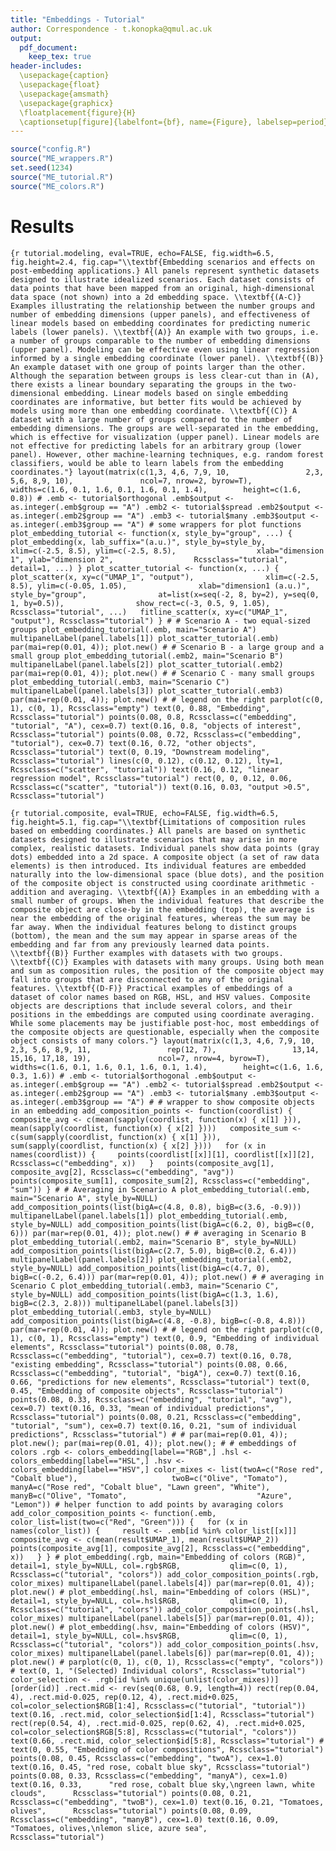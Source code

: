```yaml
---
title: "Embeddings - Tutorial"
author: Correspondence - t.konopka@qmul.ac.uk
output:
  pdf_document:
    keep_tex: true
header-includes:
  \usepackage{caption}
  \usepackage{float}
  \usepackage{amsmath}
  \usepackage{graphicx}
  \floatplacement{figure}{H}
  \captionsetup[figure]{labelfont={bf}, name={Figure}, labelsep=period}
---
```


\renewcommand{\thefigure}{S\arabic{figure}}
\setcounter{figure}{0}

```r
source("config.R")
source("ME_wrappers.R")
set.seed(1234)
source("ME_tutorial.R")
source("ME_colors.R")
```


# Results

```{r tutorial.modeling, eval=TRUE, echo=FALSE, fig.width=6.5, fig.height=2.4, fig.cap="\\textbf{Embedding scenarios and effects on post-embedding applications.} All panels represent synthetic datasets designed to illustrate idealized scenarios. Each dataset consists of data points that have been mapped from an original, high-dimensional data space (not shown) into a 2d embedding space. \\textbf{(A-C)} Examples illustrating the relationship between the number groups and number of embedding dimensions (upper panels), and effectiveness of linear models based on embedding coordinates for predicting numeric labels (lower panels). \\textbf{(A)} An example with two groups, i.e. a number of groups comparable to the number of embedding dimensions (upper panel). Modeling can be effective even using linear regression informed by a single embedding coordinate (lower panel). \\textbf{(B)} An example dataset with one group of points larger than the other. Although the separation between groups is less clear-cut than in (A), there exists a linear boundary separating the groups in the two-dimensional embedding. Linear models based on single embedding coordinates are informative, but better fits would be achieved by models using more than one embedding coordinate. \\textbf{(C)} A dataset with a large number of groups compared to the number of embedding dimensions. The groups are well-separated in the embedding, which is effective for visualization (upper panel). Linear models are not effective for predicting labels for an arbitrary group (lower panel). However, other machine-learning techniques, e.g. random forest classifiers, would be able to learn labels from the embedding coordinates."}
layout(matrix(c(1,3, 4,6, 7,9, 10,
                2,3, 5,6, 8,9, 10),
              ncol=7, nrow=2, byrow=T),
       widths=c(1.6, 0.1, 1.6, 0.1, 1.6, 0.1, 1.4),
       height=c(1.6, 0.8))
#
.emb <- tutorial$orthogonal
.emb$output <- as.integer(.emb$group == "A")
.emb2 <- tutorial$spread
.emb2$output <- as.integer(.emb2$group == "A")
.emb3 <- tutorial$many
.emb3$output <- as.integer(.emb3$group == "A")
# some wrappers for plot functions
plot_embedding_tutorial <- function(x, style_by="group", ...) {
  plot_embedding(x, lab_suffix="(a.u.)", style_by=style_by,
                 xlim=c(-2.5, 8.5), ylim=c(-2.5, 8.5),
                 xlab="dimension 1", ylab="dimension 2",
                 Rcssclass="tutorial", detail=1, ...)
}
plot_scatter_tutorial <- function(x, ...) {
  plot_scatter(x, xy=c("UMAP_1", "output"),
               xlim=c(-2.5, 8.5), ylim=c(-0.05, 1.05),
               xlab="dimension1 (a.u.)",
               style_by="group",
               at=list(x=seq(-2, 8, by=2), y=seq(0, 1, by=0.5)),
               show_rect=c(-3, 0.5, 9, 1.05),
               Rcssclass="tutorial", ...)
  fitline_scatter(x, xy=c("UMAP_1", "output"), Rcssclass="tutorial")
}
#
# Scenario A - two equal-sized groups
plot_embedding_tutorial(.emb, main="Scenario A")
multipanelLabel(panel.labels[1])
plot_scatter_tutorial(.emb)
par(mai=rep(0.01, 4)); plot.new()
#
# Scenario B - a large group and a small group
plot_embedding_tutorial(.emb2, main="Scenario B")
multipanelLabel(panel.labels[2])
plot_scatter_tutorial(.emb2)
par(mai=rep(0.01, 4)); plot.new()
#
# Scenario C - many small groups
plot_embedding_tutorial(.emb3, main="Scenario C")
multipanelLabel(panel.labels[3])
plot_scatter_tutorial(.emb3)
par(mai=rep(0.01, 4)); plot.new()
#
# legend on the right
parplot(c(0, 1), c(0, 1), Rcssclass="empty")
text(0, 0.88, "Embedding", Rcssclass="tutorial")
points(0.08, 0.8, Rcssclass=c("embedding", "tutorial", "A"), cex=0.7)
text(0.16, 0.8, "objects of interest", Rcssclass="tutorial")
points(0.08, 0.72, Rcssclass=c("embedding", "tutorial"), cex=0.7)
text(0.16, 0.72, "other objects", Rcssclass="tutorial")
text(0, 0.19, "Downstream modeling", Rcssclass="tutorial")
lines(c(0, 0.12), c(0.12, 0.12), lty=1, Rcssclass=c("scatter", "tutorial"))
text(0.16, 0.12, "linear regression model", Rcssclass="tutorial")
rect(0, 0, 0.12, 0.06, Rcssclass=c("scatter", "tutorial"))
text(0.16, 0.03, "output >0.5", Rcssclass="tutorial")
```


```{r tutorial.composite, eval=TRUE, echo=FALSE, fig.width=6.5, fig.height=5.1, fig.cap="\\textbf{Limitations of composition rules based on embedding coordinates.} All panels are based on synthetic datasets designed to illustrate scenarios that may arise in more complex, realistic datasets. Individual panels show data points (gray dots) embedded into a 2d space. A composite object (a set of raw data elements) is then introduced. Its individual features are embedded naturally into the low-dimensional space (blue dots), and the position of the composite object is constructed using coordinate arithmetic - addition and averaging. \\textbf{(A)} Examples in an embedding with a small number of groups. When the individual features that describe the composite object are close-by in the embedding (top), the average is near the embedding of the original features, whereas the sum may be far away. When the individual features belong to distinct groups (bottom), the mean and the sum may appear in sparse areas of the embedding and far from any previously learned data points. \\textbf{(B)} Further examples with datasets with two groups. \\textbf{(C)} Examples with datasets with many groups. Using both mean and sum as composition rules, the position of the composite object may fall into groups that are disconnected to any of the original features. \\textbf{(D-F)} Practical examples of embeddings of a dataset of color names based on RGB, HSL, and HSV values. Composite objects are descriptions that include several colors, and their positions in the embeddings are computed using coordinate averaging. While some placements may be justifiable post-hoc, most embeddings of the composite objects are questionable, especially when the composite object consists of many colors."}
layout(matrix(c(1,3, 4,6, 7,9, 10,
                2,3, 5,6, 8,9, 11,
                rep(12, 7),
                13,14, 15,16, 17,18, 19),
              ncol=7, nrow=4, byrow=T),
       widths=c(1.6, 0.1, 1.6, 0.1, 1.6, 0.1, 1.4),
       height=c(1.6, 1.6, 0.3, 1.6))
#
.emb <- tutorial$orthogonal
.emb$output <- as.integer(.emb$group == "A")
.emb2 <- tutorial$spread
.emb2$output <- as.integer(.emb2$group == "A")
.emb3 <- tutorial$many
.emb3$output <- as.integer(.emb3$group == "A")
#
# wrapper to show composite objects in an embedding
add_composition_points <- function(coordlist) {
  composite_avg <- c(mean(sapply(coordlist, function(x) { x[1] })),
                     mean(sapply(coordlist, function(x) { x[2] })))
  composite_sum <- c(sum(sapply(coordlist, function(x) { x[1] })),
                     sum(sapply(coordlist, function(x) { x[2] })))
  for (x in names(coordlist)) {
    points(coordlist[[x]][1], coordlist[[x]][2], Rcssclass=c("embedding", x))
  }
  points(composite_avg[1], composite_avg[2], Rcssclass=c("embedding", "avg"))
  points(composite_sum[1], composite_sum[2], Rcssclass=c("embedding", "sum"))
}
#
# Averaging in Scenario A
plot_embedding_tutorial(.emb, main="Scenario A", style_by=NULL)
add_composition_points(list(bigA=c(4.8, 0.8), bigB=c(3.6, -0.9)))
multipanelLabel(panel.labels[1])
plot_embedding_tutorial(.emb, style_by=NULL)
add_composition_points(list(bigA=c(6.2, 0), bigB=c(0, 6)))
par(mar=rep(0.01, 4)); plot.new()
#
# averaging in Scenario B
plot_embedding_tutorial(.emb2, main="Scenario B", style_by=NULL)
add_composition_points(list(bigA=c(2.7, 5.0), bigB=c(0.2, 6.4)))
multipanelLabel(panel.labels[2])
plot_embedding_tutorial(.emb2, style_by=NULL)
add_composition_points(list(bigA=c(4.7, 0), bigB=c(-0.2, 6.4)))
par(mar=rep(0.01, 4)); plot.new()
#
# averaging in Scenario C
plot_embedding_tutorial(.emb3, main="Scenario C", style_by=NULL)
add_composition_points(list(bigA=c(1.3, 1.6), bigB=c(2.3, 2.8)))
multipanelLabel(panel.labels[3])
plot_embedding_tutorial(.emb3, style_by=NULL)
add_composition_points(list(bigA=c(4.8, -0.8), bigB=c(-0.8, 4.8)))
par(mar=rep(0.01, 4)); plot.new()
#
# legend on the right
parplot(c(0, 1), c(0, 1), Rcssclass="empty")
text(0, 0.9, "Embedding of individual elements", Rcssclass="tutorial")
points(0.08, 0.78, Rcssclass=c("embedding", "tutorial"), cex=0.7)
text(0.16, 0.78, "existing embedding", Rcssclass="tutorial")
points(0.08, 0.66, Rcssclass=c("embedding", "tutorial", "bigA"), cex=0.7)
text(0.16, 0.66, "predictions for new elements", Rcssclass="tutorial")
text(0, 0.45, "Embedding of composite objects", Rcssclass="tutorial")
points(0.08, 0.33, Rcssclass=c("embedding", "tutorial", "avg"), cex=0.7)
text(0.16, 0.33, "mean of individual predictions", Rcssclass="tutorial")
points(0.08, 0.21, Rcssclass=c("embedding", "tutorial", "sum"), cex=0.7)
text(0.16, 0.21, "sum of individual predictions", Rcssclass="tutorial")
#
#
par(mai=rep(0.01, 4)); plot.new();
par(mai=rep(0.01, 4)); plot.new();
#
# embeddings of colors
.rgb <- colors_embedding[label=="RGB",]
.hsl <- colors_embedding[label=="HSL",]
.hsv <- colors_embedding[label=="HSV",]
color_mixes <- list(twoA=c("Rose red", "Cobalt blue"),
                    twoB=c("Olive", "Tomato"),
                    manyA=c("Rose red", "Cobalt blue", "Lawn green", "White"),
                    manyB=c("Olive", "Tomato",
                            "Azure", "Lemon"))
# helper function to add points by avaraging colors
add_color_composition_points <- function(.emb,
                                         color_list=list(two=c("Red", "Green"))) {
  for (x in names(color_list)) {
    result <- .emb[id %in% color_list[[x]]]
    composite_avg <- c(mean(result$UMAP_1), mean(result$UMAP_2))
    points(composite_avg[1], composite_avg[2], Rcssclass=c("embedding", x))
  }
}
#
plot_embedding(.rgb, main="Embedding of colors (RGB)", detail=1, style_by=NULL, col=.rgb$RGB,
          qlim=c(0, 1),
          Rcssclass=c("tutorial", "colors"))
add_color_composition_points(.rgb, color_mixes)
multipanelLabel(panel.labels[4])
par(mar=rep(0.01, 4)); plot.new()
#
plot_embedding(.hsl, main="Embedding of colors (HSL)", detail=1, style_by=NULL, col=.hsl$RGB,
          qlim=c(0, 1),
          Rcssclass=c("tutorial", "colors"))
add_color_composition_points(.hsl, color_mixes)
multipanelLabel(panel.labels[5])
par(mar=rep(0.01, 4)); plot.new()
#
plot_embedding(.hsv, main="Embedding of colors (HSV)", detail=1, style_by=NULL, col=.hsv$RGB,
          qlim=c(0, 1),
          Rcssclass=c("tutorial", "colors"))
add_color_composition_points(.hsv, color_mixes)
multipanelLabel(panel.labels[6])
par(mar=rep(0.01, 4)); plot.new()
#
parplot(c(0, 1), c(0, 1), Rcssclass=c("empty", "colors"))
#
text(0, 1, "(Selected) Individual colors", Rcssclass="tutorial")
color_selection <- .rgb[id %in% unique(unlist(color_mixes))][order(id)]
.rect.mid <- rev(seq(0.68, 0.9, length=4))
rect(rep(0.04, 4), .rect.mid-0.025, rep(0.12, 4), .rect.mid+0.025,
     col=color_selection$RGB[1:4], Rcssclass=c("tutorial", "tutorial"))
text(0.16, .rect.mid, color_selection$id[1:4], Rcssclass="tutorial")
rect(rep(0.54, 4), .rect.mid-0.025, rep(0.62, 4), .rect.mid+0.025,
     col=color_selection$RGB[5:8], Rcssclass=c("tutorial", "colors"))
text(0.66, .rect.mid, color_selection$id[5:8], Rcssclass="tutorial")
#
text(0, 0.55, "Embedding of color compositions", Rcssclass="tutorial")
points(0.08, 0.45, Rcssclass=c("embedding", "twoA"), cex=1.0)
text(0.16, 0.45, "red rose, cobalt blue sky", Rcssclass="tutorial")
points(0.08, 0.33, Rcssclass=c("embedding", "manyA"), cex=1.0)
text(0.16, 0.33,
     "red rose, cobalt blue sky,\ngreen lawn, white clouds",
     Rcssclass="tutorial")
points(0.08, 0.21, Rcssclass=c("embedding", "twoB"), cex=1.0)
text(0.16, 0.21, "Tomatoes, olives",
     Rcssclass="tutorial")
points(0.08, 0.09, Rcssclass=c("embedding", "manyB"), cex=1.0)
text(0.16, 0.09, "Tomatoes, olives,\nlemon slice, azure sea",
     Rcssclass="tutorial")
```

